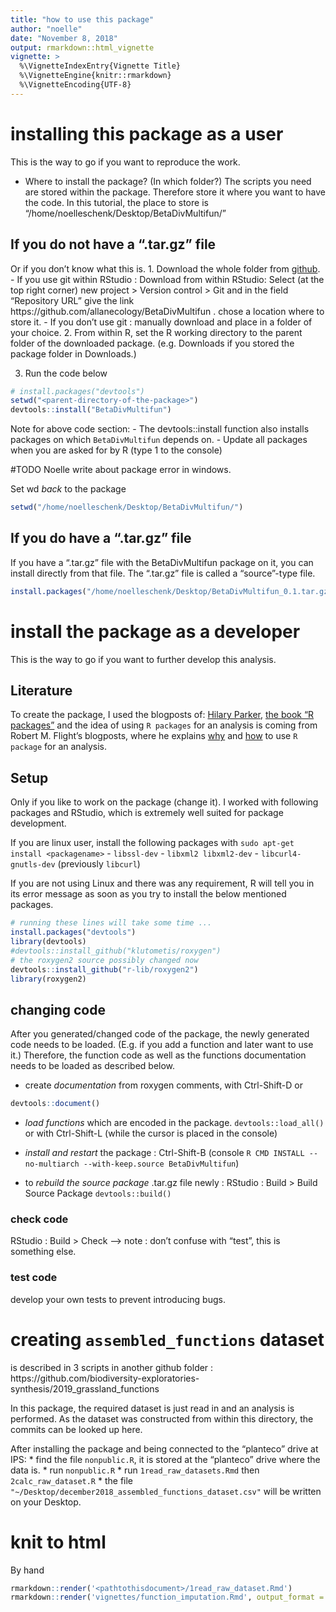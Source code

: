 ```yaml
---
title: "how to use this package"
author: "noelle"
date: "November 8, 2018"
output: rmarkdown::html_vignette
vignette: >
  %\VignetteIndexEntry{Vignette Title}
  %\VignetteEngine{knitr::rmarkdown}
  %\VignetteEncoding{UTF-8}
---
```


# installing this package as a user
This is the way to go if you want to reproduce the work.

- Where to install the package? (In which folder?)
  The scripts you need are stored within the package. Therefore store it where you want to have the code.
  In this tutorial, the place to store is "/home/noelleschenk/Desktop/BetaDivMultifun/"

## If you do not have a ".tar.gz" file
Or if you don't know what this is.
1. Download the whole folder from [github](https://github.com/allanecology/BetaDivMultifun).
    - If you use git within RStudio : Download from within RStudio:
      Select (at the top right corner) new project > Version control > Git and in the field "Repository URL" give the link https://github.com/allanecology/BetaDivMultifun . chose a location where to store it.
    - If you don't use git : manually download and place in a folder of your choice.
2. From within R, set the R working directory to the parent folder of the downloaded package. (e.g. Downloads if you stored the package folder in Downloads.)

3. Run the code below
```r
# install.packages("devtools")
setwd("<parent-directory-of-the-package>")
devtools::install("BetaDivMultifun")
```
Note for above code section: 
- The devtools::install function also installs packages on which `BetaDivMultifun` depends on.
- Update all packages when you are asked for by R (type 1 to the console)

#TODO Noelle write about package error in windows.

Set wd *back* to the package
```r
setwd("/home/noelleschenk/Desktop/BetaDivMultifun/")
```

## If you do have a ".tar.gz" file
If you have a ".tar.gz" file with the BetaDivMultifun package on it, you can install directly from that file.
The ".tar.gz" file is called a "source"-type file.
```r
install.packages("/home/noelleschenk/Desktop/BetaDivMultifun_0.1.tar.gz", type = "source", repos = NULL)
```



# install the package as a developer
This is the way to go if you want to further develop this analysis.

## Literature
To create the package, I used the blogposts of: [Hilary Parker](https://hilaryparker.com/2014/04/29/writing-an-r-package-from-scratch/), [the book "R packages"](http://r-pkgs.had.co.nz/) and the idea of using `R packages` for an analysis is coming from Robert M. Flight's blogposts, where he explains [why](http://rmflight.github.io/post/analyses-as-packages/) and [how](http://rmflight.github.io/post/vignette-analysis/) to use `R package` for an analysis.

## Setup
Only if you like to work on the package (change it). I worked with following packages and RStudio, which is extremely well suited for package development.

If you are linux user, install the following packages with `sudo apt-get install <packagename>`
- `libssl-dev`
- `libxml2 libxml2-dev`
- `libcurl4-gnutls-dev` (previously `libcurl`)

If you are not using Linux and there was any requirement, R will tell you in its error message as soon as you try to install the below mentioned packages.
```r
# running these lines will take some time ...
install.packages("devtools")
library(devtools)
#devtools::install_github("klutometis/roxygen")
# the roxygen2 source possibly changed now
devtools::install_github("r-lib/roxygen2")
library(roxygen2)
```


## changing code
After you generated/changed code of the package, the newly generated code needs to be loaded. (E.g. if you add a function and later want to use it.) Therefore, the function code as well as the functions documentation needs to be loaded as described below. 

- create *documentation*
from roxygen comments, with Ctrl-Shift-D or
```r
devtools::document()
```


- *load functions* which are encoded in the package. `devtools::load_all()` or with Ctrl-Shift-L (while the cursor is placed in the console)

- *install and restart* the package :  Ctrl-Shift-B (console `R CMD INSTALL --no-multiarch --with-keep.source BetaDivMultifun`)

- to *rebuild the source package* .tar.gz file newly : RStudio : Build > Build Source Package `devtools::build()`

### check code
RStudio : Build > Check
--> note : don't confuse with "test", this is something else.

### test code
develop your own tests to prevent introducing bugs.



# creating `assembled_functions` dataset
is described in 3 scripts in another github folder : 
https://github.com/biodiversity-exploratories-synthesis/2019_grassland_functions

In this package, the required dataset is just read in and an analysis is performed. As the dataset was constructed from within this directory, the commits can be looked up here.

After installing the package and being connected to the "planteco" drive at IPS:
* find the file `nonpublic.R`, it is stored at the "planteco" drive where the data is.
* run `nonpublic.R`
* run `1read_raw_datasets.Rmd` then `2calc_raw_dataset.R`
* the file `"~/Desktop/december2018_assembled_functions_dataset.csv"` will be written on your Desktop.


# knit to html
By hand
```r
rmarkdown::render('<pathtothisdocument>/1read_raw_dataset.Rmd')
rmarkdown::render('vignettes/function_imputation.Rmd', output_format = "html_document")
```

